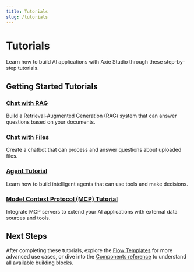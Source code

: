 ```yaml
---
title: Tutorials
slug: /tutorials
---
```


# Tutorials

Learn how to build AI applications with Axie Studio through these step-by-step tutorials.

## Getting Started Tutorials

### [Chat with RAG](/chat-with-rag)
Build a Retrieval-Augmented Generation (RAG) system that can answer questions based on your documents.

### [Chat with Files](/chat-with-files)
Create a chatbot that can process and answer questions about uploaded files.

### [Agent Tutorial](/agent)
Learn how to build intelligent agents that can use tools and make decisions.

### [Model Context Protocol (MCP) Tutorial](/mcp-tutorial)
Integrate MCP servers to extend your AI applications with external data sources and tools.

## Next Steps

After completing these tutorials, explore the [Flow Templates](/basic-prompting) for more advanced use cases, or dive into the [Components reference](/concepts-components) to understand all available building blocks.
